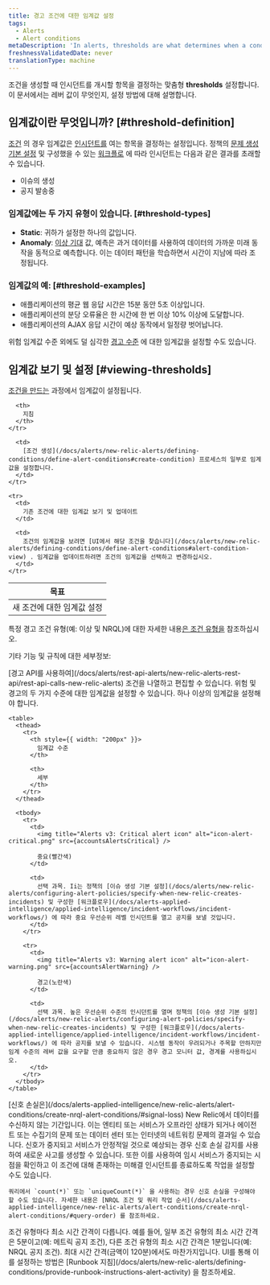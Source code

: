```yaml
---
title: 경고 조건에 대한 임계값 설정
tags:
  - Alerts
  - Alert conditions
metaDescription: 'In alerts, thresholds are what determines when a condition will trigger an incident.'
freshnessValidatedDate: never
translationType: machine
---
```




조건을 생성할 때 인시던트를 개시할 항목을 결정하는 맞춤형 <DNT>**thresholds**</DNT> 설정합니다. 이 문서에서는 레버 값이 무엇인지, 설정 방법에 대해 설명합니다.

## 임계값이란 무엇입니까? [#threshold-definition]

[조건](/docs/using-new-relic/welcome-new-relic/get-started/glossary#alert-condition) 의 경우 임계값은 [인시던트를](/docs/new-relic-solutions/get-started/glossary/#alert-incident) 여는 항목을 결정하는 설정입니다. 정책의 [문제 생성 기본 설정](/docs/alerts/new-relic-alerts/configuring-alert-policies/specify-when-new-relic-creates-incidents) 및 구성했을 수 있는 [워크플로](/docs/alerts-applied-intelligence/applied-intelligence/incident-workflows/incident-workflows/) 에 따라 인시던트는 다음과 같은 결과를 초래할 수 있습니다.

* 이슈의 생성
* 공지 발송중

### 임계값에는 두 가지 유형이 있습니다. [#threshold-types]

* <DNT>**Static**</DNT>: 귀하가 설정한 하나의 값입니다.
* <DNT>**Anomaly**</DNT>: [이상 기대](/docs/alerts-applied-intelligence/new-relic-alerts/advanced-alerts/other-condition-types/create-anomaly-alert-conditions/#set-anomaly-thresholds) 값, 예측은 과거 데이터를 사용하여 데이터의 가까운 미래 동작을 동적으로 예측합니다. 이는 데이터 패턴을 학습하면서 시간이 지남에 따라 조정됩니다.

### 임계값의 예: [#threshold-examples]

* 애플리케이션의 평균 웹 응답 시간은 15분 동안 5초 이상입니다.
* 애플리케이션의 분당 오류율은 한 시간에 한 번 이상 10% 이상에 도달합니다.
* 애플리케이션의 AJAX 응답 시간이 예상 동작에서 일정량 벗어납니다.

위험 임계값 수준 외에도 덜 심각한 [경고 수준](#threshold-levels) 에 대한 임계값을 설정할 수도 있습니다.

## 임계값 보기 및 설정 [#viewing-thresholds]

[조건을 만드는](/docs/alerts/new-relic-alerts/defining-conditions/define-alert-conditions) 과정에서 임계값이 설정됩니다.

<table>
  <thead>
    <tr>
      <th style={{ width: "220px" }}>
        목표
      </th>

      <th>
        지침
      </th>
    </tr>
  </thead>

  <tbody>
    <tr>
      <td>
        새 조건에 대한 임계값 설정
      </td>

      <td>
        [조건 생성](/docs/alerts/new-relic-alerts/defining-conditions/define-alert-conditions#create-condition) 프로세스의 일부로 임계값을 설정합니다.
      </td>
    </tr>

    <tr>
      <td>
        기존 조건에 대한 임계값 보기 및 업데이트
      </td>

      <td>
        조건의 임계값을 보려면 [UI에서 해당 조건을 찾습니다](/docs/alerts/new-relic-alerts/defining-conditions/define-alert-conditions#alert-condition-view) . 임계값을 업데이트하려면 조건의 임계값을 선택하고 변경하십시오.
      </td>
    </tr>
  </tbody>
</table>

특정 경고 조건 유형(예: 이상 및 NRQL)에 대한 자세한 내용[은 조건 유형을](/docs/alerts/new-relic-alerts/defining-conditions/define-alert-conditions#condition-types) 참조하십시오.

기타 기능 및 규칙에 대한 세부정보:

<CollapserGroup>
  <Collapser id="use-api" title="알림 API 사용">
    [경고 API를 사용하여](/docs/alerts/rest-api-alerts/new-relic-alerts-rest-api/rest-api-calls-new-relic-alerts) 조건을 나열하고 편집할 수 있습니다.
  </Collapser>

  <Collapser id="threshold-levels" title="임계값 설정">
    위험 및 경고의 두 가지 수준에 대한 임계값을 설정할 수 있습니다. 하나 이상의 임계값을 설정해야 합니다.

    <table>
      <thead>
        <tr>
          <th style={{ width: "200px" }}>
            임계값 수준
          </th>

          <th>
            세부
          </th>
        </tr>
      </thead>

      <tbody>
        <tr>
          <td>
            <img title="Alerts v3: Critical alert icon" alt="icon-alert-critical.png" src={accountsAlertsCritical} />

            중요(빨간색)
          </td>

          <td>
            선택 과목. Ii는 정책의 [이슈 생성 기본 설정](/docs/alerts/new-relic-alerts/configuring-alert-policies/specify-when-new-relic-creates-incidents) 및 구성한 [워크플로우](/docs/alerts-applied-intelligence/applied-intelligence/incident-workflows/incident-workflows/) 에 따라 중요 우선순위 레벨 인시던트를 열고 공지를 보낼 것입니다.
          </td>
        </tr>

        <tr>
          <td>
            <img title="Alerts v3: Warning alert icon" alt="icon-alert-warning.png" src={accountsAlertWarning} />

            경고(노란색)
          </td>

          <td>
            선택 과목. 높은 우선순위 수준의 인시던트를 열며 정책의 [이슈 생성 기본 설정](/docs/alerts/new-relic-alerts/configuring-alert-policies/specify-when-new-relic-creates-incidents) 및 구성한 [워크플로우](/docs/alerts-applied-intelligence/applied-intelligence/incident-workflows/incident-workflows/) 에 따라 공지를 보낼 수 있습니다. 시스템 동작이 우려되거나 주목할 만하지만 임계 수준의 레버 값을 요구할 만큼 중요하지 않은 경우 경고 모니터 값, 경계를 사용하십시오.
          </td>
        </tr>
      </tbody>
    </table>
  </Collapser>

  <Collapser id="signal-loss" title="신호 손실(NRQL만 해당)">
    [신호 손실은](/docs/alerts-applied-intelligence/new-relic-alerts/alert-conditions/create-nrql-alert-conditions/#signal-loss) New Relic에서 데이터를 수신하지 않는 기간입니다. 이는 엔티티 또는 서비스가 오프라인 상태가 되거나 에이전트 또는 수집기의 문제 또는 데이터 센터 또는 인터넷의 네트워킹 문제의 결과일 수 있습니다. 신호가 중지되고 서비스가 안정적일 것으로 예상되는 경우 신호 손실 감지를 사용하여 새로운 사고를 생성할 수 있습니다. 또한 이를 사용하여 임시 서비스가 중지되는 시점을 확인하고 이 조건에 대해 존재하는 미해결 인시던트를 종료하도록 작업을 설정할 수도 있습니다.

    쿼리에서 `count(*)` 또는 `uniqueCount(*)` 을 사용하는 경우 신호 손실을 구성해야 할 수도 있습니다. 자세한 내용은 [NRQL 조건 및 쿼리 작업 순서](/docs/alerts-applied-intelligence/new-relic-alerts/alert-conditions/create-nrql-alert-conditions/#query-order) 를 참조하세요.
  </Collapser>

  <Collapser id="time-intervals" title="시간 간격 설정">
    조건 유형마다 최소 시간 간격이 다릅니다. 예를 들어, 일부 조건 유형의 최소 시간 간격은 5분이고(예: <InlinePopover type="apm" />메트릭 공지 조건), 다른 조건 유형의 최소 시간 간격은 1분입니다(예: NRQL 공지 조건). 최대 시간 간격(금액이 120분)에서도 마찬가지입니다.
  </Collapser>

  <Collapser id="runbook" title="Runbook 지침에 대한 URL 설정">
    UI를 통해 이를 설정하는 방법은 [Runbook 지침](/docs/alerts/new-relic-alerts/defining-conditions/provide-runbook-instructions-alert-activity) 을 참조하세요.
  </Collapser>
</CollapserGroup>
